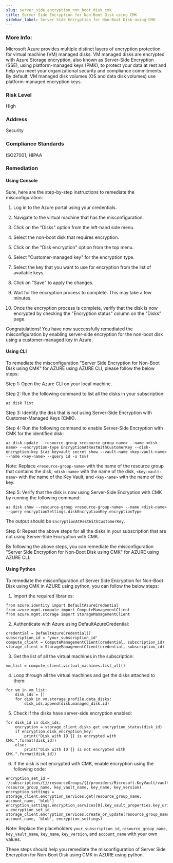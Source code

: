 ```yaml
---
slug: server_side_encryption_non_boot_disk_cmk
title: Server Side Encryption for Non-Boot Disk using CMK
sidebar_label: Server Side Encryption for Non-Boot Disk using CMK
---
```


### More Info:

Microsoft Azure provides multiple distinct layers of encryption protection for virtual machine (VM) managed disks. VM managed disks are encrypted with Azure Storage encryption, also known as Server-Side Encryption (SSE), using platform-managed keys (PMK), to protect your data at rest and help you meet your organizational security and compliance commitments. By default, VM managed disk volumes (OS and data disk volumes) use platform-managed encryption keys.

### Risk Level

High

### Address

Security

### Compliance Standards

ISO27001, HIPAA
### Remediation

#### Using Console

Sure, here are the step-by-step instructions to remediate the misconfiguration:

1. Log in to the Azure portal using your credentials.

2. Navigate to the virtual machine that has the misconfiguration.

3. Click on the "Disks" option from the left-hand side menu.

4. Select the non-boot disk that requires encryption.

5. Click on the "Disk encryption" option from the top menu.

6. Select "Customer-managed key" for the encryption type.

7. Select the key that you want to use for encryption from the list of available keys.

8. Click on "Save" to apply the changes.

9. Wait for the encryption process to complete. This may take a few minutes.

10. Once the encryption process is complete, verify that the disk is now encrypted by checking the "Encryption status" column on the "Disks" page.

Congratulations! You have now successfully remediated the misconfiguration by enabling server-side encryption for the non-boot disk using a customer-managed key in Azure.

#### Using CLI

To remediate the misconfiguration "Server Side Encryption for Non-Boot Disk using CMK" for AZURE using AZURE CLI, please follow the below steps:

Step 1: Open the Azure CLI on your local machine.

Step 2: Run the following command to list all the disks in your subscription:
```
az disk list
```

Step 3: Identify the disk that is not using Server-Side Encryption with Customer-Managed Keys (CMK).

Step 4: Run the following command to enable Server-Side Encryption with CMK for the identified disk:
```
az disk update --resource-group <resource-group-name> --name <disk-name> --encryption-type EncryptionAtRestWithCustomerKey --disk-encryption-key $(az keyvault secret show --vault-name <key-vault-name> --name <key-name> --query id -o tsv)
```
Note: Replace `<resource-group-name>` with the name of the resource group that contains the disk, `<disk-name>` with the name of the disk, `<key-vault-name>` with the name of the Key Vault, and `<key-name>` with the name of the key.

Step 5: Verify that the disk is now using Server-Side Encryption with CMK by running the following command:
```
az disk show --resource-group <resource-group-name> --name <disk-name> --query encryptionSettings.diskEncryptionKey.encryptionType
```
The output should be `EncryptionAtRestWithCustomerKey`.

Step 6: Repeat the above steps for all the disks in your subscription that are not using Server-Side Encryption with CMK.

By following the above steps, you can remediate the misconfiguration "Server Side Encryption for Non-Boot Disk using CMK" for AZURE using AZURE CLI.

#### Using Python

To remediate the misconfiguration of Server Side Encryption for Non-Boot Disk using CMK in AZURE using python, you can follow the below steps:

1. Import the required libraries:
```
from azure.identity import DefaultAzureCredential
from azure.mgmt.compute import ComputeManagementClient
from azure.mgmt.storage import StorageManagementClient
```

2. Authenticate with Azure using DefaultAzureCredential:
```
credential = DefaultAzureCredential()
subscription_id = 'your_subscription_id'
compute_client = ComputeManagementClient(credential, subscription_id)
storage_client = StorageManagementClient(credential, subscription_id)
```

3. Get the list of all the virtual machines in the subscription:
```
vm_list = compute_client.virtual_machines.list_all()
```

4. Loop through all the virtual machines and get the disks attached to them:
```
for vm in vm_list:
    disk_ids = []
    for disk in vm.storage_profile.data_disks:
        disk_ids.append(disk.managed_disk.id)
```

5. Check if the disks have server-side encryption enabled:
```
for disk_id in disk_ids:
    encryption = storage_client.disks.get_encryption_status(disk_id)
    if encryption.disk_encryption_key:
        print("Disk with ID {} is encrypted with CMK.".format(disk_id))
    else:
        print("Disk with ID {} is not encrypted with CMK.".format(disk_id))
```

6. If the disk is not encrypted with CMK, enable encryption using the following code:
```
encryption_set_id = '/subscriptions/{}/resourceGroups/{}/providers/Microsoft.KeyVault/vaults/{}/encryptionKeys/{}/encryptionKeyVersions/{}'.format(subscription_id, resource_group_name, key_vault_name, key_name, key_version)
encryption_settings = storage_client.encryption_services.get(resource_group_name, account_name, 'blob')
encryption_settings.encryption_services[0].key_vault_properties.key_uri = encryption_set_id
storage_client.encryption_services.create_or_update(resource_group_name, account_name, 'blob', encryption_settings)
```

Note: Replace the placeholders `your_subscription_id`, `resource_group_name`, `key_vault_name`, `key_name`, `key_version`, and `account_name` with your own values.

These steps should help you remediate the misconfiguration of Server Side Encryption for Non-Boot Disk using CMK in AZURE using python.



